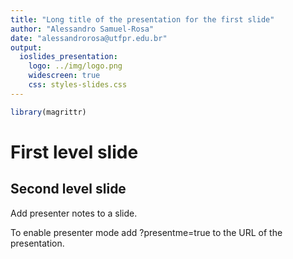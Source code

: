 ```yaml
---
title: "Long title of the presentation for the first slide"
author: "Alessandro Samuel-Rosa"
date: "alessandrorosa@utfpr.edu.br"
output:
  ioslides_presentation:
    logo: ../img/logo.png
    widescreen: true
    css: styles-slides.css
---
```


<script src="https://ajax.googleapis.com/ajax/libs/jquery/1.12.2/jquery.min.js"></script>
<script>
    $(document).ready(function() {
    $('slide:not(.title-slide, .backdrop, .segue)').append('<footer></footer>');
    $('footer').attr('label', 'Samuel-Rosa (2019) Short title of the presentation for the footer');
  })
</script>

```r
library(magrittr)
```

# First level slide

## Second level slide

<!-- Annotations -->
<div class="notes"><p style="font-size:16px">
Add presenter notes to a slide.

To enable presenter mode add ?presentme=true to the URL of the presentation.
<p style="font-size:16px"></div>
<!-- Annotations -->
